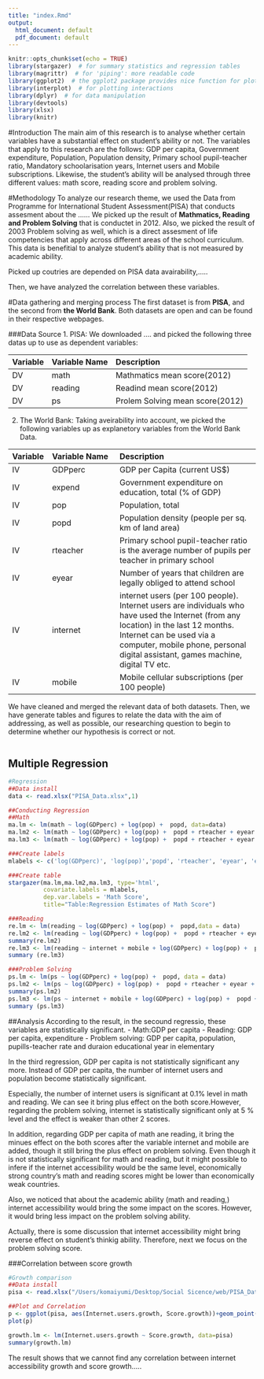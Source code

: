 ```yaml
---
title: "index.Rmd"
output:
  html_document: default
  pdf_document: default
---
```


```r
knitr::opts_chunk$set(echo = TRUE)
library(stargazer)  # for summary statistics and regression tables
library(magrittr)  # for 'piping': more readable code
library(ggplot2)  # the ggplot2 package provides nice function for plotting
library(interplot)  # for plotting interactions
library(dplyr)  # for data manipulation
library(devtools)
library(xlsx)
library(knitr)

```

#Introduction
The main aim of this research is to analyse whether certain variables have a substantial effect on student's ability or not. The variables that apply to this research are the follows: GDP per capita, Government expenditure, Population, Population density, Primary school pupil-teacher ratio, Mandatory schoolarisation years, Internet users and Mobile subscriptions.
Likewise, the student's ability will be analysed through three different values: math score, reading score and problem solving.

#Methodology
To analyze our research theme, we used the Data from Programme for International Student Assessment(PISA) that conducts assesment about the ......
We picked up the result of **Mathmatics, Reading and Problem Solving** that is conductet in 2012. Also, we picked the result of 2003 Problem solving as well, which is a direct assesment of life competencies that apply across different areas of the school curriculum. This data is benefitial to analyze student's ability that is not measured by academic ability.

Picked up coutries are depended on PISA data avairability,.....

Then, we have analyzed the correlation between these variables.

#Data gathering and merging process
The first dataset is from **PISA**, and the second from **the World Bank**. Both datasets are open and can be found in their respective webpages.

###Data Source
1. PISA: 
We downloaded .... and picked the following three datas up to use as dependent variables:

|Variable|Variable Name|Description|
|:--------|:------------------|:-----------------------------|
|DV|math|Mathmatics mean score(2012)|
|DV|reading|Readind mean score(2012)|
|DV|ps|Prolem Solving mean score(2012)|

2. The World Bank:
Taking aveirability into account, we picked the following variables up as explanetory variables from the World Bank Data.

|Variable|Variable Name|Description|
|:--------|:---------------|:--------------------------------|
|IV|GDPperc|GDP per Capita (current US$)|
|IV|expend|Government expenditure on education, total (% of GDP)|
|IV|pop|Population, total|
|IV|popd| Population density (people per sq. km of land area)
|IV|rteacher|Primary school pupil-teacher ratio is the average number of pupils per teacher in primary school|
|IV|eyear|Number of years that children are legally obliged to attend school|
|IV|internet|internet users (per 100 people). Internet users are individuals who have used the Internet (from any location) in the last 12 months. Internet can be used via a computer, mobile phone, personal digital assistant, games machine, digital TV etc.|
|IV|mobile|Mobile cellular subscriptions (per 100 people)|

We have cleaned and merged the relevant data of both datasets. Then, we have generate tables and figures to relate the data with the aim of addressing, as well as possible, our researching question to begin to determine whether our hypothesis is correct or not.


```r

```

## Multiple Regression

```r
#Regression
##Data install
data <- read.xlsx("PISA_Data.xlsx",1)

##Conducting Regression
##Math
ma.lm <- lm(math ~ log(GDPperc) + log(pop) +  popd, data=data)
ma.lm2 <- lm(math ~ log(GDPperc) + log(pop) +  popd + rteacher + eyear + expend, data = data)
ma.lm3 <- lm(math ~ log(GDPperc) + log(pop) +  popd + rteacher + eyear + expend + internet + mobile, data = data)

###Create labels
mlabels <- c('log(GDPperc)', 'log(pop)','popd', 'rteacher', 'eyear', 'expend', 'internet','mobile','(intercept)')

###Create table
stargazer(ma.lm,ma.lm2,ma.lm3, type='html',
          covariate.labels = mlabels,
          dep.var.labels = 'Math Score',
          title="Table:Regression Estimates of Math Score")
```



```r
###Reading
re.lm <- lm(reading ~ log(GDPperc) + log(pop) +  popd,data = data)
re.lm2 <- lm(reading ~ log(GDPperc) + log(pop) +  popd + rteacher + eyear + expend, data = data )
summary(re.lm2)
re.lm3 <- lm(reading ~ internet + mobile + log(GDPperc) + log(pop) +  popd + rteacher + eyear + expend,data = data )
summary (re.lm3)

###Problem Solving
ps.lm <- lm(ps ~ log(GDPperc) + log(pop) +  popd, data = data)
ps.lm2 <- lm(ps ~ log(GDPperc) + log(pop) +  popd + rteacher + eyear + expend, data = data)
summary(ps.lm2)
ps.lm3 <- lm(ps ~ internet + mobile + log(GDPperc) + log(pop) +  popd + rteacher + eyear + expend, data = data)
summary (ps.lm3)

```

##Analysis
According to the result, in the secound regressio, these variables are statistically significant.
- Math:GDP per capita
- Reading: GDP per capita, expenditure
- Problem solving: GDP per capita, population, pupills-teacher rate and duraion educational year in elementary 

In the third regression, GDP per capita is not statistically significant any more. Instead of GDP per capita, the number of internet users and population become statistically significant. 

Especially, the number of internet users is significant at 0.1% level in math and reading. We can see it bring plus effect on the both score.However, regarding the problem solving, internet is statistically significant only at 5 % level and the effect is weaker than other 2 scores.

In addition, regarding GDP per capita of math ane reading, it bring the minues effect on the both scores after the variable internet and mobile are added, though it still bring the plus effect on problem solving. Even though it is not statistically significant for math and reading, but it might possible to infere if the internet accessibility would be the same level, economically strong country's math and reading scores might be lower than economically weak countries.

Also, we noticed that about the academic ability (math and reading,) internet accessibility would bring the some impact on the scores. However, it would bring less impact on the problem solving ability.

Actually, there is some discussion that internet accessibility might bring reverse effect on student's thinkig ability. Therefore, next we focus on the problem solving score.

###Correlation between score growth
```r
#Growth comparison
##Data install
pisa <- read.xlsx("/Users/komaiyumi/Desktop/Social Sicence/web/PISA_Data.xlsx",2)

##Plot and Correlation
p <- ggplot(pisa, aes(Internet.users.growth, Score.growth))+geom_point()
plot(p)

growth.lm <- lm(Internet.users.growth ~ Score.growth, data=pisa)
summary(growth.lm)

```
The result shows that we cannot find any correlation between internet accessibility growth and score growth.....
